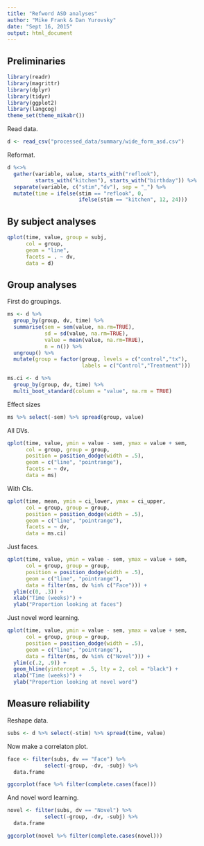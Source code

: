 ```yaml
---
title: "Refword ASD analyses"
author: "Mike Frank & Dan Yurovsky"
date: "Sept 16, 2015"
output: html_document
---
```


## Preliminaries

```r
library(readr)
library(magrittr)
library(dplyr)
library(tidyr)
library(ggplot2)
library(langcog)
theme_set(theme_mikabr())
```

Read data.

```r
d <- read_csv("processed_data/summary/wide_form_asd.csv")
```

Reformat. 

```r
d %<>% 
  gather(variable, value, starts_with("reflook"), 
         starts_with("kitchen"), starts_with("birthday")) %>%
  separate(variable, c("stim","dv"), sep = "_") %>%
  mutate(time = ifelse(stim == "reflook", 0, 
                       ifelse(stim == "kitchen", 12, 24)))
```

## By subject analyses

```r
qplot(time, value, group = subj,
      col = group,
      geom = "line", 
      facets = . ~ dv, 
      data = d)
```

## Group analyses

First do groupings. 

```r
ms <- d %>%
  group_by(group, dv, time) %>%
  summarise(sem = sem(value, na.rm=TRUE),
            sd = sd(value, na.rm=TRUE),
            value = mean(value, na.rm=TRUE),
            n = n()) %>%
  ungroup() %>%
  mutate(group = factor(group, levels = c("control","tx"), 
                        labels = c("Control","Treatment")))

ms.ci <- d %>%
  group_by(group, dv, time) %>%
  multi_boot_standard(column = "value", na.rm = TRUE)

```

Effect sizes

```r
ms %>% select(-sem) %>% spread(group, value)

```

All DVs.

```r
qplot(time, value, ymin = value - sem, ymax = value + sem,
      col = group, group = group,
      position = position_dodge(width = .5), 
      geom = c("line", "pointrange"), 
      facets = ~ dv, 
      data = ms)
```

With CIs.

```r
qplot(time, mean, ymin = ci_lower, ymax = ci_upper,
      col = group, group = group,
      position = position_dodge(width = .5), 
      geom = c("line", "pointrange"), 
      facets = ~ dv, 
      data = ms.ci)
```

Just faces.

```r
qplot(time, value, ymin = value - sem, ymax = value + sem,
      col = group, group = group,
      position = position_dodge(width = .5), 
      geom = c("line", "pointrange"), 
      data = filter(ms, dv %in% c("Face"))) + 
  ylim(c(0, .3)) + 
  xlab("Time (weeks)") +
  ylab("Proportion looking at faces")
```

Just novel word learning.

```r
qplot(time, value, ymin = value - sem, ymax = value + sem,
      col = group, group = group,
      position = position_dodge(width = .5), 
      geom = c("line", "pointrange"), 
      data = filter(ms, dv %in% c("Novel"))) + 
  ylim(c(.2, .9)) + 
  geom_hline(yintercept = .5, lty = 2, col = "black") + 
  xlab("Time (weeks)") +
  ylab("Proportion looking at novel word")
```

## Measure reliability

Reshape data.

```r
subs <- d %>% select(-stim) %>% spread(time, value)
```

Now make a correlaton plot. 

```r
face <- filter(subs, dv == "Face") %>%
            select(-group, -dv, -subj) %>%
  data.frame

ggcorplot(face %>% filter(complete.cases(face))) 
```

And novel word learning. 

```r
novel <- filter(subs, dv == "Novel") %>%
            select(-group, -dv, -subj) %>%
  data.frame

ggcorplot(novel %>% filter(complete.cases(novel))) 
```